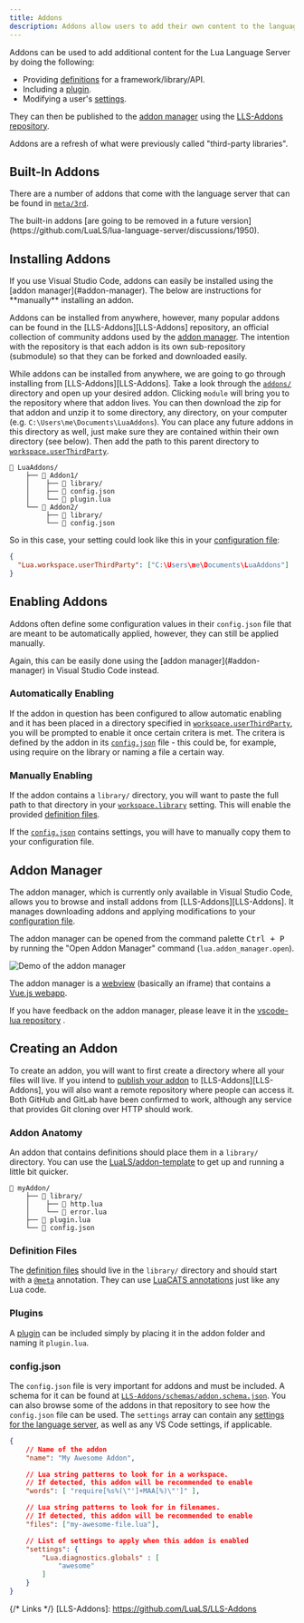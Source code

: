 ```yaml
---
title: Addons
description: Addons allow users to add their own content to the language server.
---
```



Addons can be used to add additional content for the Lua Language Server by doing the following:

- Providing [definitions](/wiki/definition-files) for a framework/library/API.
- Including a [plugin](/wiki/plugins).
- Modifying a user's [settings](/wiki/settings).

They can then be published to the [addon manager](#addon-manager) using the [LLS-Addons repository](https://github.com/LuaLS/LLS-Addons).

<Remark type="note">
  Addons are a refresh of what were previously called "third-party libraries".
</Remark>

## Built-In Addons

There are a number of addons that come with the language server that can be found in [`meta/3rd`](https://github.com/LuaLS/lua-language-server/tree/master/meta/3rd).

<Remark type="deprecated">
  The built-in addons [are going to be removed in a future
  version](https://github.com/LuaLS/lua-language-server/discussions/1950).
</Remark>

## Installing Addons

<Remark type="note">
  If you use Visual Studio Code, addons can easily be installed using the [addon
  manager](#addon-manager). The below are instructions for **manually**
  installing an addon.
</Remark>

Addons can be installed from anywhere, however, many popular addons can be found in the [LLS-Addons][LLS-Addons] repository, an official collection of community addons used by the [addon manager](#addon-manager). The intention with the repository is that each addon is its own sub-repository (submodule) so that they can be forked and downloaded easily.

While addons can be installed from anywhere, we are going to go through installing from [LLS-Addons][LLS-Addons]. Take a look through the [`addons/`](https://github.com/LuaLS/LLS-Addons/tree/main/addons) directory and open up your desired addon. Clicking `module` will bring you to the repository where that addon lives. You can then download the zip for that addon and unzip it to some directory, any directory, on your computer (e.g. `C:\Users\me\Documents\LuaAddons`). You can place any future addons in this directory as well, just make sure they are contained within their own directory (see below). Then add the path to this parent directory to [`workspace.userThirdParty`](/wiki/settings/#workspaceuserthirdparty).

```plaintext
📂 LuaAddons/
    ├── 📂 Addon1/
    │    ├── 📁 library/
    │    ├── 📜 config.json
    │    └── 📜 plugin.lua
    └── 📂 Addon2/
         ├── 📁 library/
         └── 📜 config.json
```

So in this case, your setting could look like this in your [configuration file](/wiki/configuration#configuration-file):

```JSON
{
  "Lua.workspace.userThirdParty": ["C:\Users\me\Documents\LuaAddons"]
}
```

## Enabling Addons

Addons often define some configuration values in their `config.json` file that are meant to be automatically applied, however, they can still be applied manually.

<Remark type="note">
  Again, this can be easily done using the [addon manager](#addon-manager) in
  Visual Studio Code instead.
</Remark>

### Automatically Enabling

If the addon in question has been configured to allow automatic enabling and it has been placed in a directory specified in [`workspace.userThirdParty`](/wiki/settings#workspaceuserthirdparty), you will be prompted to enable it once certain critera is met. The critera is defined by the addon in its [`config.json`](#configjson) file - this could be, for example, using require on the library or naming a file a certain way.

### Manually Enabling

If the addon contains a `library/` directory, you will want to paste the full path to that directory in your [`workspace.library`](/wiki/settings#workspace-userThirdParty) setting. This will enable the provided [definition files](/wiki/definition-files/).

If the [`config.json`](#configjson) contains settings, you will have to manually copy them to your configuration file.

## Addon Manager

The addon manager, which is currently only available in Visual Studio Code, allows you to browse and install addons from [LLS-Addons][LLS-Addons]. It manages downloading addons and applying modifications to your [configuration file](/wiki/configuration#configuration-file).

The addon manager can be opened from the command palette <kbd>Ctrl + P</kbd> by running the "Open Addon Manager" command (`lua.addon_manager.open`).

![Demo of the addon manager](/images/wiki/addon-manager.gif)

The addon manager is a [webview](https://code.visualstudio.com/api/extension-guides/webview) (basically an iframe) that contains a [Vue.js webapp](https://github.com/LuaLS/vscode-lua-webvue).

If you have feedback on the addon manager, please leave it in the [vscode-lua repository](https://github.com/LuaLS/vscode-lua) <Icon name="heart" group="solid" color="red"/>.

## Creating an Addon

To create an addon, you will want to first create a directory where all your files will live. If you intend to [publish your addon](https://github.com/LuaLS/LLS-Addons/blob/main/CONTRIBUTING.md#adding-an-addon) to [LLS-Addons][LLS-Addons], you will also want a remote repository where people can access it. Both GitHub and GitLab have been confirmed to work, although any service that provides Git cloning over HTTP should work.

### Addon Anatomy

An addon that contains definitions should place them in a `library/` directory. You can use the [LuaLS/addon-template](https://github.com/LuaLS/addon-template) to get up and running a little bit quicker.

```plaintext
📂 myAddon/
    ├── 📁 library/
    │    ├── 📜 http.lua
    │    └── 📜 error.lua
    ├── 📜 plugin.lua
    └── 📜 config.json
```

### Definition Files

The [definition files](/wiki/definition-files) should live in the `library/` directory and should start with a [`@meta`](/wiki/annotations#meta) annotation. They can use [LuaCATS annotations](/wiki/annotations) just like any Lua code.

### Plugins

A [plugin](/wiki/plugins) can be included simply by placing it in the addon folder and naming it `plugin.lua`.

### config.json

The `config.json` file is very important for addons and must be included. A schema for it can be found at [`LLS-Addons/schemas/addon.schema.json`](https://github.com/LuaLS/LLS-Addons/blob/main/schemas/addon_config.schema.json). You can also browse some of the addons in that repository to see how the `config.json` file can be used. The `settings` array can contain any [settings for the language server](/wiki/settings), as well as any VS Code settings, if applicable.

```JSON
{
    // Name of the addon
    "name": "My Awesome Addon",

    // Lua string patterns to look for in a workspace.
    // If detected, this addon will be recommended to enable
    "words": [ "require[%s%(\"']+MAA[%)\"']" ],

    // Lua string patterns to look for in filenames.
    // If detected, this addon will be recommended to enable
    "files": ["my-awesome-file.lua"],

    // List of settings to apply when this addon is enabled
    "settings": {
        "Lua.diagnostics.globals" : [
            "awesome"
        ]
    }
}
```

{/* Links */}
[LLS-Addons]: https://github.com/LuaLS/LLS-Addons
